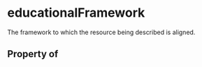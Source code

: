 # educationalFramework

The framework to which the resource being described is aligned.

## Property of



